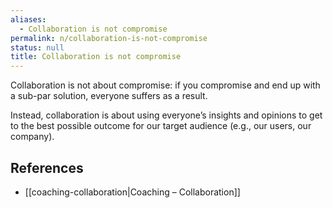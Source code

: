 ```yaml
---
aliases:
  - Collaboration is not compromise
permalink: n/collaboration-is-not-compromise
status: null
title: Collaboration is not compromise
---
```

Collaboration is not about compromise: if you compromise and end up with a sub-par solution, everyone suffers as a result.

Instead, collaboration is about using everyone’s insights and opinions to get to the best possible outcome for our target audience (e.g., our users, our company).

## References

- [[coaching-collaboration|Coaching – Collaboration]]
